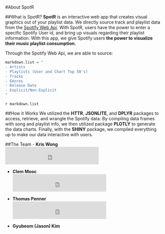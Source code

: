 
```r

```
#About SpotR

##What is SpotR?
**SpotR** is an interactive web app that creates visual graphics out of your playlist data. We directly source track and playlist data from the [Spotify Web Api](https://developer.spotify.com/web-api/). With SpotR, users have the power to enter a specific Spotify User id, and bring up visuals regarding their playlist information. With this app, we give Spotify users **the power to visualize their music playlist consumption.**

Through the Spotify Web Api, we are able to source:
```r
markdown.list = "
- Artists
- Playlists (User and Chart Top 50's)
- Tracks
- Genres
- Release Date
- Explicit/Non-Explicit
"
```
`r markdown.list`

##How it Works
We utilized the **HTTR**, **JSONLITE**, and **DPLYR** packages to access, retrieve, and wrangle the Spotify data. By compiling data frames with song and playlist info, we then utilized package **PLOTLY** to generate the data charts. Finally, with the **SHINY** package, we compiled everything up to make our data interactive with users.

##The Team
- **Kris Wong**  
<iframe src="https://open.spotify.com/follow/1/?uri=spotify:user:12158467793&size=detail&theme=light" width="300" height="56" scrolling="no" frameborder="0" style="border:none; overflow:hidden;" allowtransparency="true"></iframe>

- **Clem Mooc**  
<iframe src="https://open.spotify.com/follow/1/?uri=spotify:user:1262636354&size=detail&theme=light" width="300" height="56" scrolling="no" frameborder="0" style="border:none; overflow:hidden;" allowtransparency="true"></iframe>

- **Thomas Penner**  
<iframe src="https://open.spotify.com/follow/1/?uri=spotify:user:22stxix34kkqknmrl5wov2jgy&size=detail&theme=light" width="300" height="56" scrolling="no" frameborder="0" style="border:none; overflow:hidden;" allowtransparency="true"></iframe>

- **Gyubeom (Jason) Kim**  